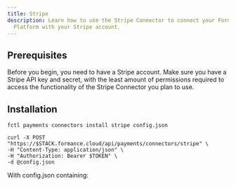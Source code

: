 ```yaml
---
title: Stripe
description: Learn how to use the Stripe Connector to connect your Formance
  Platform with your Stripe account.
---
```



## Prerequisites

Before you begin, you need to have a Stripe account. Make sure you have a Stripe API key and secret, with the least amount of permissions required to access the functionality of the Stripe Connector you plan to use.

<ApiWarning/>

<Stripe/>

## Installation

<StackCmd>

```shell
fctl payments connectors install stripe config.json
```

```shell
curl -X POST "https://$STACK.formance.cloud/api/payments/connectors/stripe" \
-H "Content-Type: application/json" \
-H "Authorization: Bearer $TOKEN" \
-d @config.json
```

</StackCmd>

With config.json containing:

<JsonViewer data={StripeConfig} theme='ocean' />

<StripePostInstall/>
